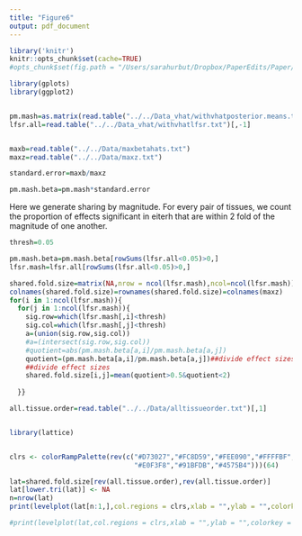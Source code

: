 ```yaml
---
title: "Figure6"
output: pdf_document
---
```


```r
library('knitr')
knitr::opts_chunk$set(cache=TRUE)
#opts_chunk$set(fig.path = "/Users/sarahurbut/Dropbox/PaperEdits/Paper/NGRevision/Figureswithres/") 
```

```r
library(gplots)
library(ggplot2)


pm.mash=as.matrix(read.table("../../Data_vhat/withvhatposterior.means.txt")[,-1])
lfsr.all=read.table("../../Data_vhat/withvhatlfsr.txt")[,-1]


maxb=read.table("../../Data/maxbetahats.txt")
maxz=read.table("../../Data/maxz.txt")

standard.error=maxb/maxz

pm.mash.beta=pm.mash*standard.error

```


Here we generate sharing by magnitude. For every pair of tissues, we count the proportion of effects significant in eiterh that are within 2 fold of the magnitude of one another.

```r
thresh=0.05

pm.mash.beta=pm.mash.beta[rowSums(lfsr.all<0.05)>0,]
lfsr.mash=lfsr.all[rowSums(lfsr.all<0.05)>0,]

shared.fold.size=matrix(NA,nrow = ncol(lfsr.mash),ncol=ncol(lfsr.mash))
colnames(shared.fold.size)=rownames(shared.fold.size)=colnames(maxz)
for(i in 1:ncol(lfsr.mash)){
  for(j in 1:ncol(lfsr.mash)){
    sig.row=which(lfsr.mash[,i]<thresh)
    sig.col=which(lfsr.mash[,j]<thresh)
    a=(union(sig.row,sig.col))
    #a=(intersect(sig.row,sig.col))
    #quotient=abs(pm.mash.beta[a,i]/pm.mash.beta[a,j])
    quotient=(pm.mash.beta[a,i]/pm.mash.beta[a,j])##divide effect sizes
    ##divide effect sizes
    shared.fold.size[i,j]=mean(quotient>0.5&quotient<2)
   
  }}

````





```r
all.tissue.order=read.table("../../Data/alltissueorder.txt")[,1]


library(lattice)


clrs <- colorRampPalette(rev(c("#D73027","#FC8D59","#FEE090","#FFFFBF",
                               "#E0F3F8","#91BFDB","#4575B4")))(64)

lat=shared.fold.size[rev(all.tissue.order),rev(all.tissue.order)]
lat[lower.tri(lat)] <- NA
n=nrow(lat)
print(levelplot(lat[n:1,],col.regions = clrs,xlab = "",ylab = "",colorkey = TRUE))

#print(levelplot(lat,col.regions = clrs,xlab = "",ylab = "",colorkey = TRUE))

```

